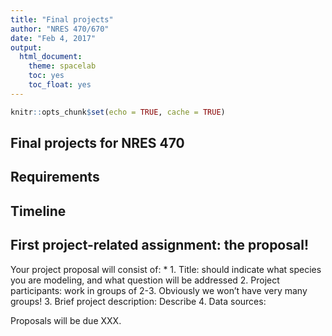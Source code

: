 ```yaml
---
title: "Final projects"
author: "NRES 470/670"
date: "Feb 4, 2017"
output: 
  html_document: 
    theme: spacelab
    toc: yes
    toc_float: yes
---
```


```r
knitr::opts_chunk$set(echo = TRUE, cache = TRUE)
```

## Final projects for NRES 470


## Requirements


## Timeline




## First project-related assignment: the proposal!

Your project proposal will consist of:  *
1. Title: should indicate what species you are modeling, and what question will be addressed
2. Project participants: work in groups of 2-3. Obviously we won't have very many groups!
3. Brief project description: Describe 
4. Data sources:

Proposals will be due XXX.



























